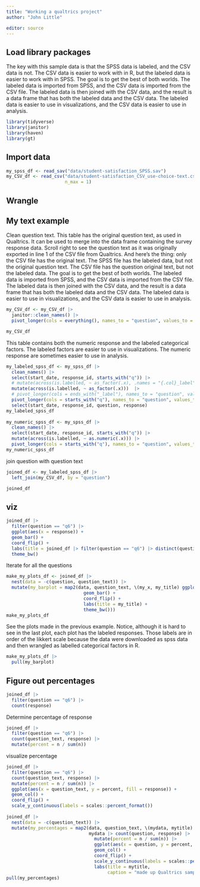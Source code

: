 ```yaml
---
title: "Working a qualtrics project"
author: "John Little"

editor: source
---
```


## Load library packages

The key with this sample data is that the SPSS data is labeled, and the CSV data is not. The CSV data is easier to work with in R, but the labeled data is easier to work with in SPSS. The goal is to get the best of both worlds. The labeled data is imported from SPSS, and the CSV data is imported from the CSV file. The labeled data is then joined with the CSV data, and the result is a data frame that has both the labeled data and the CSV data. The labeled data is easier to use in visualizations, and the CSV data is easier to use in analysis.

```r
library(tidyverse)
library(janitor)
library(haven)
library(gt)
```

## Import data

```r
my_spss_df <- read_sav("data/student-satisfaction_SPSS.sav") 
my_CSV_df <- read_csv("data/student-satisfaction_CSV_use-choice-text.csv", 
                      n_max = 1) 
```

## Wrangle

## My text example

Clean question text. This table has the original question text, as used in Qualtrics. It can be used to merge into the data frame containing the survey response data. Scroll right to see the question text as it was originally exported in line 1 of the CSV file from Qualtrics. And here's the thing: only the CSV file has the original text. The SPSS file has the labeled data, but not the original question text. The CSV file has the question original text, but not the labeled data. The goal is to get the best of both worlds. The labeled data is imported from SPSS, and the CSV data is imported from the CSV file. The labeled data is then joined with the CSV data, and the result is a data frame that has both the labeled data and the CSV data. The labeled data is easier to use in visualizations, and the CSV data is easier to use in analysis.

```r
my_CSV_df <- my_CSV_df |> 
  janitor::clean_names() |> 
  pivot_longer(cols = everything(), names_to = "question", values_to = "question_text") 

my_CSV_df
```

This table contains both the numeric response and the labeled categorical factors. The labeled factors are easier to use in visualizations. The numeric response are sometimes easier to use in analysis.

```r
my_labeled_spss_df <- my_spss_df |> 
  clean_names() |> 
  select(start_date, response_id, starts_with("q")) |> 
  # mutate(across(is.labelled, ~ as_factor(.x), .names = "{.col}_label"))  |> 
  mutate(across(is.labelled, ~ as_factor(.x)))  |> 
  # pivot_longer(cols = ends_with("_label"), names_to = "question", values_to = "response") |> 
  pivot_longer(cols = starts_with("q"), names_to = "question", values_to = "response") |> 
  select(start_date, response_id, question, response)
my_labeled_spss_df
  
my_numeric_spss_df <- my_spss_df |>
  clean_names() |> 
  select(start_date, response_id, starts_with("q")) |> 
  mutate(across(is.labelled, ~ as.numeric(.x))) |> 
  pivot_longer(cols = starts_with("q"), names_to = "question", values_to = "response") 
my_numeric_spss_df
```

join question with question text

```r

joined_df <- my_labeled_spss_df |> 
  left_join(my_CSV_df, by = "question")

joined_df
```

## viz

```r
joined_df |> 
  filter(question == "q6") |>
  ggplot(aes(x = response)) +
  geom_bar() +
  coord_flip() +
  labs(title = joined_df |> filter(question == "q6") |> distinct(question_text) |> pull(question_text)) +
  theme_bw()
```

Iterate for all the questions

```r
make_my_plots_df <- joined_df |> 
  nest(data = -c(question, question_text)) |> 
  mutate(my_barplot = map2(data, question_text, \(my_x, my_title) ggplot(my_x, aes(x = response)) +
                             geom_bar() +
                             coord_flip() +
                             labs(title = my_title) +
                             theme_bw()))
make_my_plots_df
```

See the plots made in the previous example. Notice, although it is hard to see in the last plot, each plot has the labeled responses. Those labels are in order of the likkert scale because the data were downloaded as spss data and then wrangled as labelled categorical factors in R.

```r
make_my_plots_df |> 
  pull(my_barplot) 

```

## Figure out percentages

```r
joined_df |> 
  filter(question == "q6") |> 
  count(response)
```

Determine percentage of response

```r
joined_df |> 
  filter(question == "q6") |> 
  count(question_text, response) |> 
  mutate(percent = n / sum(n))
```

visualize percentage

```r
joined_df |> 
  filter(question == "q6") |> 
  count(question_text, response) |> 
  mutate(percent = n / sum(n)) |> 
  ggplot(aes(x = question_text, y = percent, fill = response)) +
  geom_col() +
  coord_flip() +
  scale_y_continuous(labels = scales::percent_format()) 
  
joined_df |>
  nest(data = -c(question_text)) |>
  mutate(my_percentages = map2(data, question_text, \(mydata, mytitle) 
                               mydata |> count(question, response) |>
                                 mutate(percent = n / sum(n)) |>
                                 ggplot(aes(x = question, y = percent, fill = response)) +
                                 geom_col() +
                                 coord_flip() +
                                 scale_y_continuous(labels = scales::percent_format()) +
                                 labs(title = mytitle,
                                      caption = "made up Qualtrics sample data"))) |>
pull(my_percentages)
  
```

